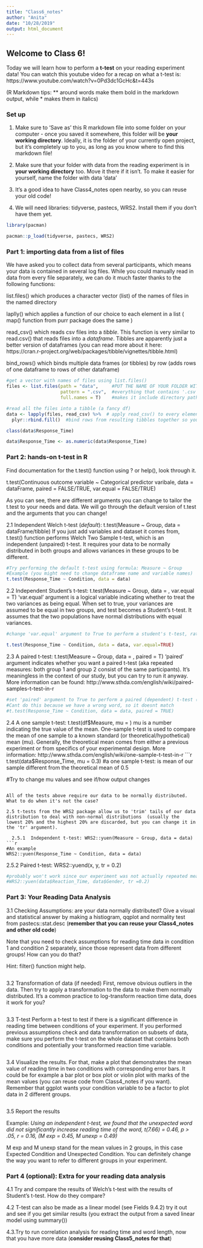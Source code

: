 ```yaml
---
title: "Class6_notes"
author: "Anita"
date: "10/28/2019"
output: html_document
---
```


## Welcome to Class 6!

Today we will learn how to perform a **t-test** on your reading experiment data! You can watch this youtube video for a recap on what a t-test is: https://www.youtube.com/watch?v=0Pd3dc1GcHc&t=443s 

  (R Markdown tips: ** around words make them bold in the markdown output, while * makes them in italics) 

### Set up 

1) Make sure to 'Save as' this R markdown file into some folder on your computer - once you saved it somewhere, this folder will be **your working directory**. Ideally, it is the folder of your currently open project, but it's completely up to you, as long as you know where to find this markdown file!

2) Make sure that your folder with data from the reading experiment is in **your working directory** too. Move it there if it isn't. To make it easier for yourself, name the folder with data 'data'

3) It's a good idea to have Class4_notes open nearby, so you can reuse your old code! 

4) We will need libraries: tidyverse, pastecs, WRS2. Install them if you don't have them yet.

```r
library(pacman)

pacman::p_load(tidyverse, pastecs, WRS2)
```


### Part 1: importing data from a list of files
We have asked you to collect data from several participants, which means your data is contained in several log files. While you could manually read in data from every file separately, we can do it much faster thanks to the following functions:

  list.files() which produces a character vector (list) of the names of files in the named directory 
  
  laplly() which applies a function of our choice to each element in a list ( map() function from purr package does the same )
  
  read_csv() which reads csv files into a *tibble*. This function is very similar to read.csv() that reads files into a *dataframe*. Tibbles are apparently just a better version of dataframes (you can read more about it here: https://cran.r-project.org/web/packages/tibble/vignettes/tibble.html)
  
  bind_rows() which binds multiple data frames (or tibbles) by row (adds rows of one dataframe to rows of other dataframe)

```r
#get a vector with names of files using list.files() 
files <- list.files(path = "data",     #PUT THE NAME OF YOUR FOLDER WITH DATA in the quotes, it also might need '/' in the end, experiment with it :)
                    pattern = ".csv",  #everything that contains '.csv' in its name will be listed
                    full.names = T)    #makes it include directory path, so instead of 'logfile_1.csv' it will be 'data/logfile_1.csv')

#read all the files into a tibble (a fancy df)
data <- lapply(files, read_csv) %>%  # apply read_csv() to every element in files list and send the resulting tibbles to the next line
  plyr::rbind.fill()  #bind rows from resulting tibbles together so you have one dataset with all of your data

class(data$Response_Time)

data$Response_Time <- as.numeric(data$Response_Time)

```



### Part 2: hands-on t-test in R
Find documentation for the t.test() function using ? or help(), look through it.

t.test(Continuous outcome variable ~ Categorical predictor varibale, data = dataFrame, paired = FALSE/TRUE, var.equal = FALSE/TRUE)

As you can see, there are different arguments you can change to tailor the t.test to your needs and data. We will go through the default version of t.test and the arguments that you can change!

2.1 Independent Welch t-test (*default*): t.test(Measure ~ Group, data = dataFrame/tibble)
If you just add variables and dataset it comes from, t.test() function performs Welch Two Sample t-test, which is an independent (unpaired) t-test. It requires your data to be normally distributed in both groups and allows variances in these groups to be different.

```r
#Try performing the default t-test using formula: Measure ~ Group
#Example (you might need to change dataframe name and variable names)
t.test(Response_Time ~ Condition, data = data)

```


2.2 Independent Student's t-test: t.test(Measure ~ Group, data = , var.equal = T)
'var.equal' argument is a logical variable indicating whether to treat the two variances as being equal. When set to true, your variances are assumed to be equal in two groups, and test becomes a Student's t-test. It assumes that the two populations have normal distributions with equal variances. 

```r
#change 'var.equal' argument to True to perform a student's t-test, rather than the default Welch's

t.test(Response_Time ~ Condition, data = data, var.equal=TRUE)
```


2.3 A paired t-test: t.test(Measure ~ Group, data = , paired = T)
'paired' argument indicates whether you want a paired t-test (aka repeated measures: both group 1 and group 2 consist of the same participants). It's meaningless in the context of our study, but you can try to run it anyway. 
More information can be found: http://www.sthda.com/english/wiki/paired-samples-t-test-in-r 
```r
#set 'paired' argument to True to perform a paired (dependent) t-test (might not work due to our experimental design)
#Cant do this because we have a wrong word, so it doesnt match 
#t.test(Response_Time ~ Condition, data = data, paired = TRUE)
```


2.4 A one sample t-test: t.test(df$Measure, mu = )
mu is a number indicating the true value of the mean. One-sample t-test is used to compare the mean of one sample to a known standard (or theoretical/hypothetical) mean (mu). Generally, the theoretical mean comes from either a previous experiment or from specifics of your experimental design. 
More information: http://www.sthda.com/english/wiki/one-sample-t-test-in-r
```r
t.test(data$Response_Time, mu = 0.3)  #a one sample t-test: is mean of our sample different from the theoretical mean of 0.5

#Try to change mu values and see if/how output changes

```

All of the tests above require our data to be normally distributed. What to do when it's not the case?

2.5 t-tests from the WRS2 package allow us to 'trim' tails of our data distribution to deal with non-normal distributions  (usually the lowest 20% and the highest 20% are discarded, but you can change it in the 'tr' argument). 

  2.5.1  Independent t-test: WRS2::yuen(Measure ~ Group, data = data)
```r
#An example 
WRS2::yuen(Response_Time ~ Condition, data = data)
```
  
  2.5.2 Paired t-test: WRS2::yuend(x, y, tr = 0.2)
```r
#probably won't work since our experiment was not actually repeated measures design, so I commented it out
#WRS2::yuen(data$Reaction_Time, data$Gender, tr =0.2) 
```
  

### Part 3: Your Reading Data Analysis
3.1 Checking Assumptions: are your data normally distributed?
Give a visual and statistical answer by making a histiogram, qqplot and normality test from pastecs::stat.desc (**remember that you can reuse your Class4_notes and other old code**)

Note that you need to check assumptions for reading time data in condition 1 and condition 2 separately, since those represent data from different groups! How can you do that? 

  Hint: filter() function might help. 

```r

```


3.2 Transformation of data (if needed)
First, remove obvious outliers in the data. Then try to apply a transformation to the data to make them normally distributed. It's a common practice to log-transform reaction time data, does it work for you?
```r

```


3.3 T-test
Perform a t-test to test if there is a significant difference in reading time between conditions of your experiment. If you performed previous assumptions check and data transformation on subsets of data, make sure you perform the t-test on the whole dataset that contains both conditions and potentially your transformed reaction time variable.
```r

```


3.4 Visualize the results. 
For that, make a plot that demonstrates the mean value of reading time in two conditions with corresponding error bars. It could be for example a bar plot or box plot or violin plot with marks of the mean values (you can reuse code from Class4_notes if you want). Remember that ggplot wants your condition variable to be a factor to plot data in 2 different groups. 

```r

```

3.5 Report the results

Example: *Using an independent t-test, we found that the unexpected word did not significantly increase reading time of the word, t(7.66) = 0.46, p > .05, r = 0.16, (M exp = 0.45, M unexp = 0.49)*

M exp and M unexp stand for the mean values in 2 groups, in this case Expected Condition and Unexpected Condition. You can definitely change the way you want to refer to different groups in your experiment. 



### Part 4 (optional): Extra for your reading data analysis

4.1 Try and compare the results of Welch’s t-test with the results of Student’s t-test. How do they compare?

4.2 T-test can also be made as a linear model (see Fields 9.4.2) try it out and see if you get similar results (you extract the output from a saved linear model using summary())

4.3.Try to run correlation analysis for reading time and word length, now that you have more data (**consider reusing Class5_notes for that**)


